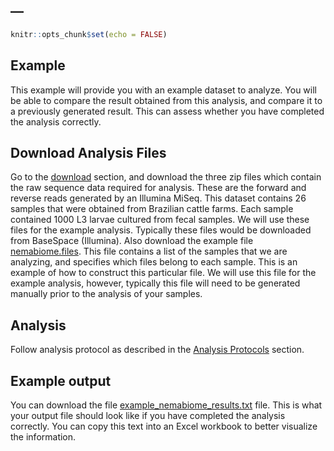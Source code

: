 ---
---

```r
knitr::opts_chunk$set(echo = FALSE)
```

## Example

This example will provide you with an example dataset to analyze. You will be able to compare the result obtained from this analysis, and compare it to a previously generated result. This can assess whether you have completed the analysis correctly.

## Download Analysis Files

Go to the [download](analysis.html#downloads) section, and download the three zip files which contain the raw sequence data required for analysis. These are the forward and reverse reads generated by an Illumina MiSeq. This dataset contains 26 samples that were obtained from Brazilian cattle farms. Each sample contained 1000 L3 larvae cultured from fecal samples. We will use these files for the example analysis. Typically these files would be downloaded from BaseSpace (Illumina). Also download the example file [nemabiome.files](downloads/nemabiome.files). This file contains a list of the samples that we are analyzing, and specifies which files belong to each sample. This is an example of how to construct this particular file. We will use this file for the example analysis, however, typically this file will need to be generated manually prior to the analysis of your samples. 

## Analysis

Follow analysis protocol as described in the [Analysis Protocols](analysis.html) section. 

## Example output

You can download the file [example_nemabiome_results.txt](downloads/example_nemabiome_results.txt) file. This is what your output file should look like if you have completed the analysis correctly. You can copy this text into an Excel workbook to better visualize the information. 

